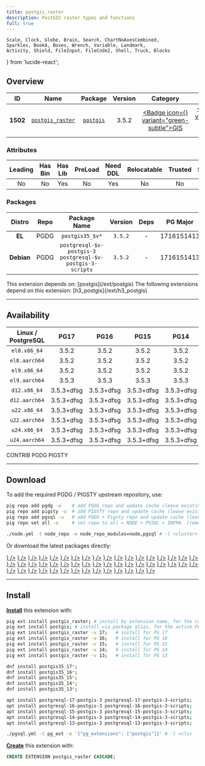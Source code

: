 ```yaml
---
title: postgis_raster
description: PostGIS raster types and functions
full: true
---
```


    Scale, Clock, Globe, Brain, Search, ChartNoAxesCombined,
    Sparkles, BookA, Boxes, Wrench, Variable, Landmark,
    Activity, Shield, FileInput, FileCode2, Shell, Truck, Blocks
} from 'lucide-react';

## Overview

| <TooltipIconButton tooltip="Extension unique identifier" side="top">ID</TooltipIconButton> | <TooltipIconButton tooltip="Extension name" side="top">Name</TooltipIconButton> | <TooltipIconButton tooltip="Package name for installation" side="top">Package</TooltipIconButton> | <TooltipIconButton tooltip="Latest available extension version" side="top">Version</TooltipIconButton> | <TooltipIconButton tooltip="Extension category" side="top">Category</TooltipIconButton> | <TooltipIconButton tooltip="Open source license" side="top">License</TooltipIconButton> | <TooltipIconButton tooltip="Programming language" side="top">Lang</TooltipIconButton> |
|:--------:|:--------:|:----------:|:--------------:|:---------------------------------------:|:------------------------------------------------------:|:----:|
| **1502** | [`postgis_raster`](https://git.osgeo.org/gitea/postgis/postgis) | [`postgis`](/ext/postgis) | 3.5.2 | <a href="/ext/gis" className="no-underline"><Badge icon={<Globe />} variant="green-subtle">GIS</Badge></a> | <a href="/ext/list/license#gpl-20" className="no-underline"><Badge icon={<Scale />} variant="amber-subtle">GPL-2.0</Badge></a> | <a href="/ext/list/lang#c"><Badge icon={<FileCode2 />} variant="blue-subtle">C</Badge></a> |

### Attributes

| <TooltipIconButton tooltip="The Primary Leading extension in the Package" side="top">Leading</TooltipIconButton> | <TooltipIconButton tooltip="Contains binary utils" side="top">Has Bin</TooltipIconButton> | <TooltipIconButton tooltip="Contains .so shared library files" side="top">Has Lib</TooltipIconButton> | <TooltipIconButton tooltip="Requires preloading via shared_preload_libraries" side="top">PreLoad</TooltipIconButton> | <TooltipIconButton tooltip="Requires CREATE EXTENSION DDL command" side="top">Need DDL</TooltipIconButton> | <TooltipIconButton tooltip="Can be installed in any schema" side="top">Relocatable</TooltipIconButton> | <TooltipIconButton tooltip="Can be created by non-superuser" side="top">Trusted</TooltipIconButton> | <TooltipIconButton tooltip="Schemas used by this extension" side="top">Schemas</TooltipIconButton> |
|:-------:|:-------:|:-------:|:-------:|:--------:|:-----------:|:-------:|:-------:|
| No | No | Yes | No | Yes | No | No | - |

### Packages

| <TooltipIconButton tooltip="Linux distribution family, EL or Debian" side="top">Distro</TooltipIconButton> | <TooltipIconButton tooltip="Package repository" side="top">Repo</TooltipIconButton> | <TooltipIconButton tooltip="The RPM/DEB Package Name Pattern (replace $v with real pg major)" side="top">Package Name</TooltipIconButton> | <TooltipIconButton tooltip="Latest package version" side="top">Version</TooltipIconButton> | <TooltipIconButton tooltip="RPM/DEB Package dependencies" side="top">Deps</TooltipIconButton> | <TooltipIconButton tooltip="Available in these PostgreSQL Major Versions" side="top">PG Major</TooltipIconButton> |
|:----------:|:--------:|:------------------------:|:-----------:|:------------:|:------------------:|
|   **EL**   | <Badge variant="blue-subtle"><span className="font-bold">PGDG</span></Badge> | `postgis35_$v*` | `3.5.2` | - | <Badge variant="green-subtle">17</Badge><Badge variant="green-subtle">16</Badge><Badge variant="green-subtle">15</Badge><Badge variant="green-subtle">14</Badge><Badge variant="green-subtle">13</Badge> |
| **Debian** | <Badge variant="blue-subtle"><span className="font-bold">PGDG</span></Badge> | `postgresql-$v-postgis-3 postgresql-$v-postgis-3-scripts` | `3.5.2` | - | <Badge variant="green-subtle">17</Badge><Badge variant="green-subtle">16</Badge><Badge variant="green-subtle">15</Badge><Badge variant="green-subtle">14</Badge><Badge variant="green-subtle">13</Badge> |


<Callout title="Dependencies" type="warn">
    This extension depends on: [postgis](/ext/postgis)
</Callout>

<Callout title="Dependent Extensions" type="info">
    The following extensions depend on this extension: [h3_postgis](/ext/h3_postgis)
</Callout>


------

## Availability

| <TooltipIconButton tooltip="Linux Distro Arch / PostgreSQL Major Version" side="top">Linux / PostgreSQL </TooltipIconButton> | **PG17** | **PG16** | **PG15** | **PG14** | **PG13** |
|:-----:|:-----:|:-----:|:-----:|:-----:|:-----:|
| `el8.x86_64` | <Badge variant="blue-subtle">3.5.2</Badge> | <Badge variant="blue-subtle">3.5.2</Badge> | <Badge variant="blue-subtle">3.5.2</Badge> | <Badge variant="blue-subtle">3.5.2</Badge> | <Badge variant="blue-subtle">3.5.2</Badge> |
| `el8.aarch64` | <Badge variant="blue-subtle">3.5.2</Badge> | <Badge variant="blue-subtle">3.5.2</Badge> | <Badge variant="blue-subtle">3.5.2</Badge> | <Badge variant="blue-subtle">3.5.2</Badge> | <Badge variant="blue-subtle">3.5.2</Badge> |
| `el9.x86_64` | <Badge variant="blue-subtle">3.5.2</Badge> | <Badge variant="blue-subtle">3.5.2</Badge> | <Badge variant="blue-subtle">3.5.2</Badge> | <Badge variant="blue-subtle">3.5.2</Badge> | <Badge variant="blue-subtle">3.5.2</Badge> |
| `el9.aarch64` | <Badge variant="blue-subtle">3.5.3</Badge> | <Badge variant="blue-subtle">3.5.3</Badge> | <Badge variant="blue-subtle">3.5.3</Badge> | <Badge variant="blue-subtle">3.5.3</Badge> | <Badge variant="blue-subtle">3.5.2</Badge> |
| `d12.x86_64` | <Badge variant="blue-subtle">3.5.3+dfsg</Badge> | <Badge variant="blue-subtle">3.5.3+dfsg</Badge> | <Badge variant="blue-subtle">3.5.3+dfsg</Badge> | <Badge variant="blue-subtle">3.5.3+dfsg</Badge> | <Badge variant="blue-subtle">3.5.3+dfsg</Badge> |
| `d12.aarch64` | <Badge variant="blue-subtle">3.5.3+dfsg</Badge> | <Badge variant="blue-subtle">3.5.3+dfsg</Badge> | <Badge variant="blue-subtle">3.5.3+dfsg</Badge> | <Badge variant="blue-subtle">3.5.3+dfsg</Badge> | <Badge variant="blue-subtle">3.5.3+dfsg</Badge> |
| `u22.x86_64` | <Badge variant="blue-subtle">3.5.3+dfsg</Badge> | <Badge variant="blue-subtle">3.5.3+dfsg</Badge> | <Badge variant="blue-subtle">3.5.3+dfsg</Badge> | <Badge variant="blue-subtle">3.5.3+dfsg</Badge> | <Badge variant="blue-subtle">3.5.3+dfsg</Badge> |
| `u22.aarch64` | <Badge variant="blue-subtle">3.5.3+dfsg</Badge> | <Badge variant="blue-subtle">3.5.3+dfsg</Badge> | <Badge variant="blue-subtle">3.5.3+dfsg</Badge> | <Badge variant="blue-subtle">3.5.3+dfsg</Badge> | <Badge variant="blue-subtle">3.5.3+dfsg</Badge> |
| `u24.x86_64` | <Badge variant="blue-subtle">3.5.3+dfsg</Badge> | <Badge variant="blue-subtle">3.5.3+dfsg</Badge> | <Badge variant="blue-subtle">3.5.3+dfsg</Badge> | <Badge variant="blue-subtle">3.5.3+dfsg</Badge> | <Badge variant="blue-subtle">3.5.3+dfsg</Badge> |
| `u24.aarch64` | <Badge variant="blue-subtle">3.5.3+dfsg</Badge> | <Badge variant="blue-subtle">3.5.3+dfsg</Badge> | <Badge variant="blue-subtle">3.5.3+dfsg</Badge> | <Badge variant="blue-subtle">3.5.3+dfsg</Badge> | <Badge variant="blue-subtle">3.5.3+dfsg</Badge> |

<Badge variant="green-subtle"><span className="font-black">CONTRIB</span></Badge> <Badge variant="blue-subtle"><span className="font-black">PGDG</span></Badge> <Badge variant="amber-subtle"><span className="font-black">PIGSTY</span></Badge>

------

## Download

To add the required PGDG / PIGSTY upstream repository, use:

```bash tab="pig"
pig repo add pgdg -u    # add PGDG repo and update cache (leave existing repos)
pig repo add pigsty -u  # add PIGSTY repo and update cache (leave existing repos)
pig repo add pgsql -u   # add PGDG + Pigsty repo and update cache (leave existing repos)
pig repo set all -u     # set repo to all = NODE + PGSQL + INFRA  (remove existing repos)
```
```bash tab="pigsty"
./node.yml -t node_repo -e node_repo_modules=node,pgsql # -l <cluster>
```

Or download the latest packages directly:

<Files>
    <Folder name="el8.x86_64">
        <a href="https://download.postgresql.org/pub/repos/yum/17/redhat/rhel-8-x86_64/postgis35_17-3.5.2-1PGDG.rhel8.x86_64.rpm"><File name="postgis35_17-3.5.2-1PGDG.rhel8.x86_64.rpm" icon={<Package className="text-emerald-500" />} /></a>
        <a href="https://download.postgresql.org/pub/repos/yum/16/redhat/rhel-8-x86_64/postgis35_16-3.5.2-1PGDG.rhel8.x86_64.rpm"><File name="postgis35_16-3.5.2-1PGDG.rhel8.x86_64.rpm" icon={<Package className="text-emerald-500" />} /></a>
        <a href="https://download.postgresql.org/pub/repos/yum/15/redhat/rhel-8-x86_64/postgis35_15-3.5.2-1PGDG.rhel8.x86_64.rpm"><File name="postgis35_15-3.5.2-1PGDG.rhel8.x86_64.rpm" icon={<Package className="text-emerald-500" />} /></a>
        <a href="https://download.postgresql.org/pub/repos/yum/14/redhat/rhel-8-x86_64/postgis35_14-3.5.2-1PGDG.rhel8.x86_64.rpm"><File name="postgis35_14-3.5.2-1PGDG.rhel8.x86_64.rpm" icon={<Package className="text-emerald-500" />} /></a>
        <a href="https://download.postgresql.org/pub/repos/yum/13/redhat/rhel-8-x86_64/postgis35_13-3.5.2-1PGDG.rhel8.x86_64.rpm"><File name="postgis35_13-3.5.2-1PGDG.rhel8.x86_64.rpm" icon={<Package className="text-emerald-500" />} /></a>
    </Folder>
    <Folder name="el8.aarch64">
        <a href="https://download.postgresql.org/pub/repos/yum/17/redhat/rhel-8-aarch64/postgis35_17-3.5.2-1PGDG.rhel8.aarch64.rpm"><File name="postgis35_17-3.5.2-1PGDG.rhel8.aarch64.rpm" icon={<Package className="text-orange-500" />} /></a>
        <a href="https://download.postgresql.org/pub/repos/yum/16/redhat/rhel-8-aarch64/postgis35_16-3.5.2-1PGDG.rhel8.aarch64.rpm"><File name="postgis35_16-3.5.2-1PGDG.rhel8.aarch64.rpm" icon={<Package className="text-orange-500" />} /></a>
        <a href="https://download.postgresql.org/pub/repos/yum/15/redhat/rhel-8-aarch64/postgis35_15-3.5.2-1PGDG.rhel8.aarch64.rpm"><File name="postgis35_15-3.5.2-1PGDG.rhel8.aarch64.rpm" icon={<Package className="text-orange-500" />} /></a>
        <a href="https://download.postgresql.org/pub/repos/yum/14/redhat/rhel-8-aarch64/postgis35_14-3.5.2-1PGDG.rhel8.aarch64.rpm"><File name="postgis35_14-3.5.2-1PGDG.rhel8.aarch64.rpm" icon={<Package className="text-orange-500" />} /></a>
        <a href="https://download.postgresql.org/pub/repos/yum/13/redhat/rhel-8-aarch64/postgis35_13-3.5.2-1PGDG.rhel8.aarch64.rpm"><File name="postgis35_13-3.5.2-1PGDG.rhel8.aarch64.rpm" icon={<Package className="text-orange-500" />} /></a>
    </Folder>
    <Folder name="el9.x86_64">
        <a href="https://download.postgresql.org/pub/repos/yum/17/redhat/rhel-9-x86_64/postgis35_17-3.5.2-1PGDG.rhel9.x86_64.rpm"><File name="postgis35_17-3.5.2-1PGDG.rhel9.x86_64.rpm" icon={<Package className="text-emerald-500" />} /></a>
        <a href="https://download.postgresql.org/pub/repos/yum/16/redhat/rhel-9-x86_64/postgis35_16-3.5.2-1PGDG.rhel9.x86_64.rpm"><File name="postgis35_16-3.5.2-1PGDG.rhel9.x86_64.rpm" icon={<Package className="text-emerald-500" />} /></a>
        <a href="https://download.postgresql.org/pub/repos/yum/15/redhat/rhel-9-x86_64/postgis35_15-3.5.2-1PGDG.rhel9.x86_64.rpm"><File name="postgis35_15-3.5.2-1PGDG.rhel9.x86_64.rpm" icon={<Package className="text-emerald-500" />} /></a>
        <a href="https://download.postgresql.org/pub/repos/yum/14/redhat/rhel-9-x86_64/postgis35_14-3.5.2-1PGDG.rhel9.x86_64.rpm"><File name="postgis35_14-3.5.2-1PGDG.rhel9.x86_64.rpm" icon={<Package className="text-emerald-500" />} /></a>
        <a href="https://download.postgresql.org/pub/repos/yum/13/redhat/rhel-9-x86_64/postgis35_13-3.5.2-1PGDG.rhel9.x86_64.rpm"><File name="postgis35_13-3.5.2-1PGDG.rhel9.x86_64.rpm" icon={<Package className="text-emerald-500" />} /></a>
    </Folder>
    <Folder name="el9.aarch64">
        <a href="https://download.postgresql.org/pub/repos/yum/17/redhat/rhel-9-aarch64/postgis35_17-3.5.3-1PGDG.rhel9.aarch64.rpm"><File name="postgis35_17-3.5.3-1PGDG.rhel9.aarch64.rpm" icon={<Package className="text-orange-500" />} /></a>
        <a href="https://download.postgresql.org/pub/repos/yum/16/redhat/rhel-9-aarch64/postgis35_16-3.5.3-1PGDG.rhel9.aarch64.rpm"><File name="postgis35_16-3.5.3-1PGDG.rhel9.aarch64.rpm" icon={<Package className="text-orange-500" />} /></a>
        <a href="https://download.postgresql.org/pub/repos/yum/15/redhat/rhel-9-aarch64/postgis35_15-3.5.3-1PGDG.rhel9.aarch64.rpm"><File name="postgis35_15-3.5.3-1PGDG.rhel9.aarch64.rpm" icon={<Package className="text-orange-500" />} /></a>
        <a href="https://download.postgresql.org/pub/repos/yum/14/redhat/rhel-9-aarch64/postgis35_14-3.5.3-1PGDG.rhel9.aarch64.rpm"><File name="postgis35_14-3.5.3-1PGDG.rhel9.aarch64.rpm" icon={<Package className="text-orange-500" />} /></a>
        <a href="https://download.postgresql.org/pub/repos/yum/13/redhat/rhel-9-aarch64/postgis35_13-3.5.2-1PGDG.rhel9.aarch64.rpm"><File name="postgis35_13-3.5.2-1PGDG.rhel9.aarch64.rpm" icon={<Package className="text-orange-500" />} /></a>
    </Folder>
    <Folder name="d12.x86_64">
        <a href="https://apt.postgresql.org/pub/repos/apt/pool/main/p/postgis/postgresql-17-postgis-3_3.5.3+dfsg-1~exp1.pgdg120+1_arm64.deb"><File name="postgresql-17-postgis-3_3.5.3+dfsg-1~exp1.pgdg120+1_arm64.deb" icon={<Box className="text-emerald-500" />} /></a>
        <a href="https://apt.postgresql.org/pub/repos/apt/pool/main/p/postgis/postgresql-16-postgis-3_3.5.3+dfsg-1~exp1.pgdg120+1_arm64.deb"><File name="postgresql-16-postgis-3_3.5.3+dfsg-1~exp1.pgdg120+1_arm64.deb" icon={<Box className="text-emerald-500" />} /></a>
        <a href="https://apt.postgresql.org/pub/repos/apt/pool/main/p/postgis/postgresql-15-postgis-3_3.5.3+dfsg-1~exp1.pgdg120+1_arm64.deb"><File name="postgresql-15-postgis-3_3.5.3+dfsg-1~exp1.pgdg120+1_arm64.deb" icon={<Box className="text-emerald-500" />} /></a>
        <a href="https://apt.postgresql.org/pub/repos/apt/pool/main/p/postgis/postgresql-14-postgis-3_3.5.3+dfsg-1~exp1.pgdg120+1_arm64.deb"><File name="postgresql-14-postgis-3_3.5.3+dfsg-1~exp1.pgdg120+1_arm64.deb" icon={<Box className="text-emerald-500" />} /></a>
        <a href="https://apt.postgresql.org/pub/repos/apt/pool/main/p/postgis/postgresql-13-postgis-3_3.5.3+dfsg-1~exp1.pgdg120+1_arm64.deb"><File name="postgresql-13-postgis-3_3.5.3+dfsg-1~exp1.pgdg120+1_arm64.deb" icon={<Box className="text-emerald-500" />} /></a>
    </Folder>
    <Folder name="d12.aarch64">
        <a href="https://apt.postgresql.org/pub/repos/apt/pool/main/p/postgis/postgresql-17-postgis-3_3.5.3+dfsg-1~exp1.pgdg120+1_amd64.deb"><File name="postgresql-17-postgis-3_3.5.3+dfsg-1~exp1.pgdg120+1_amd64.deb" icon={<Box className="text-orange-500" />} /></a>
        <a href="https://apt.postgresql.org/pub/repos/apt/pool/main/p/postgis/postgresql-16-postgis-3_3.5.3+dfsg-1~exp1.pgdg120+1_amd64.deb"><File name="postgresql-16-postgis-3_3.5.3+dfsg-1~exp1.pgdg120+1_amd64.deb" icon={<Box className="text-orange-500" />} /></a>
        <a href="https://apt.postgresql.org/pub/repos/apt/pool/main/p/postgis/postgresql-15-postgis-3_3.5.3+dfsg-1~exp1.pgdg120+1_amd64.deb"><File name="postgresql-15-postgis-3_3.5.3+dfsg-1~exp1.pgdg120+1_amd64.deb" icon={<Box className="text-orange-500" />} /></a>
        <a href="https://apt.postgresql.org/pub/repos/apt/pool/main/p/postgis/postgresql-14-postgis-3_3.5.3+dfsg-1~exp1.pgdg120+1_amd64.deb"><File name="postgresql-14-postgis-3_3.5.3+dfsg-1~exp1.pgdg120+1_amd64.deb" icon={<Box className="text-orange-500" />} /></a>
        <a href="https://apt.postgresql.org/pub/repos/apt/pool/main/p/postgis/postgresql-13-postgis-3_3.5.3+dfsg-1~exp1.pgdg120+1_amd64.deb"><File name="postgresql-13-postgis-3_3.5.3+dfsg-1~exp1.pgdg120+1_amd64.deb" icon={<Box className="text-orange-500" />} /></a>
    </Folder>
    <Folder name="u22.x86_64">
        <a href="https://apt.postgresql.org/pub/repos/apt/pool/main/p/postgis/postgresql-17-postgis-3_3.5.3+dfsg-1~exp1.pgdg22.04+1_amd64.deb"><File name="postgresql-17-postgis-3_3.5.3+dfsg-1~exp1.pgdg22.04+1_amd64.deb" icon={<Box className="text-emerald-500" />} /></a>
        <a href="https://apt.postgresql.org/pub/repos/apt/pool/main/p/postgis/postgresql-16-postgis-3_3.5.3+dfsg-1~exp1.pgdg22.04+1_amd64.deb"><File name="postgresql-16-postgis-3_3.5.3+dfsg-1~exp1.pgdg22.04+1_amd64.deb" icon={<Box className="text-emerald-500" />} /></a>
        <a href="https://apt.postgresql.org/pub/repos/apt/pool/main/p/postgis/postgresql-15-postgis-3_3.5.3+dfsg-1~exp1.pgdg22.04+1_amd64.deb"><File name="postgresql-15-postgis-3_3.5.3+dfsg-1~exp1.pgdg22.04+1_amd64.deb" icon={<Box className="text-emerald-500" />} /></a>
        <a href="https://apt.postgresql.org/pub/repos/apt/pool/main/p/postgis/postgresql-14-postgis-3_3.5.3+dfsg-1~exp1.pgdg22.04+1_amd64.deb"><File name="postgresql-14-postgis-3_3.5.3+dfsg-1~exp1.pgdg22.04+1_amd64.deb" icon={<Box className="text-emerald-500" />} /></a>
        <a href="https://apt.postgresql.org/pub/repos/apt/pool/main/p/postgis/postgresql-13-postgis-3_3.5.3+dfsg-1~exp1.pgdg22.04+1_amd64.deb"><File name="postgresql-13-postgis-3_3.5.3+dfsg-1~exp1.pgdg22.04+1_amd64.deb" icon={<Box className="text-emerald-500" />} /></a>
    </Folder>
    <Folder name="u22.aarch64">
        <a href="https://apt.postgresql.org/pub/repos/apt/pool/main/p/postgis/postgresql-17-postgis-3_3.5.3+dfsg-1~exp1.pgdg22.04+1_arm64.deb"><File name="postgresql-17-postgis-3_3.5.3+dfsg-1~exp1.pgdg22.04+1_arm64.deb" icon={<Box className="text-orange-500" />} /></a>
        <a href="https://apt.postgresql.org/pub/repos/apt/pool/main/p/postgis/postgresql-16-postgis-3_3.5.3+dfsg-1~exp1.pgdg22.04+1_arm64.deb"><File name="postgresql-16-postgis-3_3.5.3+dfsg-1~exp1.pgdg22.04+1_arm64.deb" icon={<Box className="text-orange-500" />} /></a>
        <a href="https://apt.postgresql.org/pub/repos/apt/pool/main/p/postgis/postgresql-15-postgis-3_3.5.3+dfsg-1~exp1.pgdg22.04+1_arm64.deb"><File name="postgresql-15-postgis-3_3.5.3+dfsg-1~exp1.pgdg22.04+1_arm64.deb" icon={<Box className="text-orange-500" />} /></a>
        <a href="https://apt.postgresql.org/pub/repos/apt/pool/main/p/postgis/postgresql-14-postgis-3_3.5.3+dfsg-1~exp1.pgdg22.04+1_arm64.deb"><File name="postgresql-14-postgis-3_3.5.3+dfsg-1~exp1.pgdg22.04+1_arm64.deb" icon={<Box className="text-orange-500" />} /></a>
        <a href="https://apt.postgresql.org/pub/repos/apt/pool/main/p/postgis/postgresql-13-postgis-3_3.5.3+dfsg-1~exp1.pgdg22.04+1_arm64.deb"><File name="postgresql-13-postgis-3_3.5.3+dfsg-1~exp1.pgdg22.04+1_arm64.deb" icon={<Box className="text-orange-500" />} /></a>
    </Folder>
    <Folder name="u24.x86_64">
        <a href="https://apt.postgresql.org/pub/repos/apt/pool/main/p/postgis/postgresql-17-postgis-3_3.5.3+dfsg-1~exp1.pgdg24.04+1_amd64.deb"><File name="postgresql-17-postgis-3_3.5.3+dfsg-1~exp1.pgdg24.04+1_amd64.deb" icon={<Box className="text-emerald-500" />} /></a>
        <a href="https://apt.postgresql.org/pub/repos/apt/pool/main/p/postgis/postgresql-16-postgis-3_3.5.3+dfsg-1~exp1.pgdg24.04+1_amd64.deb"><File name="postgresql-16-postgis-3_3.5.3+dfsg-1~exp1.pgdg24.04+1_amd64.deb" icon={<Box className="text-emerald-500" />} /></a>
        <a href="https://apt.postgresql.org/pub/repos/apt/pool/main/p/postgis/postgresql-15-postgis-3_3.5.3+dfsg-1~exp1.pgdg24.04+1_amd64.deb"><File name="postgresql-15-postgis-3_3.5.3+dfsg-1~exp1.pgdg24.04+1_amd64.deb" icon={<Box className="text-emerald-500" />} /></a>
        <a href="https://apt.postgresql.org/pub/repos/apt/pool/main/p/postgis/postgresql-14-postgis-3_3.5.3+dfsg-1~exp1.pgdg24.04+1_amd64.deb"><File name="postgresql-14-postgis-3_3.5.3+dfsg-1~exp1.pgdg24.04+1_amd64.deb" icon={<Box className="text-emerald-500" />} /></a>
        <a href="https://apt.postgresql.org/pub/repos/apt/pool/main/p/postgis/postgresql-13-postgis-3_3.5.3+dfsg-1~exp1.pgdg24.04+1_amd64.deb"><File name="postgresql-13-postgis-3_3.5.3+dfsg-1~exp1.pgdg24.04+1_amd64.deb" icon={<Box className="text-emerald-500" />} /></a>
    </Folder>
    <Folder name="u24.aarch64">
        <a href="https://apt.postgresql.org/pub/repos/apt/pool/main/p/postgis/postgresql-17-postgis-3_3.5.3+dfsg-1~exp1.pgdg24.04+1_arm64.deb"><File name="postgresql-17-postgis-3_3.5.3+dfsg-1~exp1.pgdg24.04+1_arm64.deb" icon={<Box className="text-orange-500" />} /></a>
        <a href="https://apt.postgresql.org/pub/repos/apt/pool/main/p/postgis/postgresql-16-postgis-3_3.5.3+dfsg-1~exp1.pgdg24.04+1_arm64.deb"><File name="postgresql-16-postgis-3_3.5.3+dfsg-1~exp1.pgdg24.04+1_arm64.deb" icon={<Box className="text-orange-500" />} /></a>
        <a href="https://apt.postgresql.org/pub/repos/apt/pool/main/p/postgis/postgresql-15-postgis-3_3.5.3+dfsg-1~exp1.pgdg24.04+1_arm64.deb"><File name="postgresql-15-postgis-3_3.5.3+dfsg-1~exp1.pgdg24.04+1_arm64.deb" icon={<Box className="text-orange-500" />} /></a>
        <a href="https://apt.postgresql.org/pub/repos/apt/pool/main/p/postgis/postgresql-14-postgis-3_3.5.3+dfsg-1~exp1.pgdg24.04+1_arm64.deb"><File name="postgresql-14-postgis-3_3.5.3+dfsg-1~exp1.pgdg24.04+1_arm64.deb" icon={<Box className="text-orange-500" />} /></a>
        <a href="https://apt.postgresql.org/pub/repos/apt/pool/main/p/postgis/postgresql-13-postgis-3_3.5.3+dfsg-1~exp1.pgdg24.04+1_arm64.deb"><File name="postgresql-13-postgis-3_3.5.3+dfsg-1~exp1.pgdg24.04+1_arm64.deb" icon={<Box className="text-orange-500" />} /></a>
    </Folder>
</Files>

------

## Install

[**Install**](/docs/pgsql/ext/install) this extension with:

```bash tab="pig"
pig ext install postgis_raster; # install by extension name, for the current active PG version
pig ext install postgis; # install via package alias, for the active PG version
pig ext install postgis_raster -v 17;   # install for PG 17
pig ext install postgis_raster -v 16;   # install for PG 16
pig ext install postgis_raster -v 15;   # install for PG 15
pig ext install postgis_raster -v 14;   # install for PG 14
pig ext install postgis_raster -v 13;   # install for PG 13
```
```bash tab="yum" 
dnf install postgis35_17*;
dnf install postgis35_16*;
dnf install postgis35_15*;
dnf install postgis35_14*;
dnf install postgis35_13*;
```
```bash tab="apt" 
apt install postgresql-17-postgis-3 postgresql-17-postgis-3-scripts;
apt install postgresql-16-postgis-3 postgresql-16-postgis-3-scripts;
apt install postgresql-15-postgis-3 postgresql-15-postgis-3-scripts;
apt install postgresql-14-postgis-3 postgresql-14-postgis-3-scripts;
apt install postgresql-13-postgis-3 postgresql-13-postgis-3-scripts;
```
```bash tab="ansible"
./pgsql.yml -t pg_ext -e '{"pg_extensions": ["postgis"]}' # -l <cls>
```

[**Create**](/docs/pgsql/ext/create) this extension with:

```sql
CREATE EXTENSION postgis_raster CASCADE;
```


